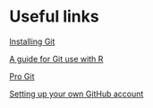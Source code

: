 # Useful links

[Installing Git](http://git-scm.com/downloads)

[A guide for Git use with R](https://happygitwithr.com/)

[Pro Git](https://git-scm.com/book/en/v2)

[Setting up your own GitHub account](https://docs.github.com/en/get-started/onboarding/getting-started-with-your-github-account)






